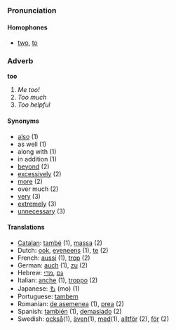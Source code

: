 ===Pronunciation===
====Homophones====
*[[two]], [[to]]

===Adverb===
'''too'''

#''Me too!''
#''Too much''
#''Too helpful''

====Synonyms====
*[[also]] (1)
*as well (1)
*along with (1)
*in addition (1)
*[[beyond]] (2)
*[[excessively]] (2)
*[[more]] (2)
*over much (2)
*[[very]]  (3)
*[[extremely]] (3)
*[[unnecessary]] (3)


====Translations====
*[[Catalan]]: [[també]] (1), [[massa]] (2)
*Dutch: [[ook]], [[eveneens]] (1), [[te]] (2)
*French: [[aussi]] (1), [[trop]] (2)
*German: [[auch]] (1), [[zu]] (2)
*Hebrew: [[גם]] ,[[מדי]]
*Italian: [[anche]] (1), [[troppo]] (2)
*Japanese: [[も]] (mo) (1)
*Portuguese: [[tambem]]
*Romanian: [[de asemenea]] (1), [[prea]] (2)
*Spanish: [[también]] (1), [[demasiado]] (2)
*Swedish: [[också]](1), [[även]](1), [[med]](1), [[alltför]] (2), [[för]] (2)